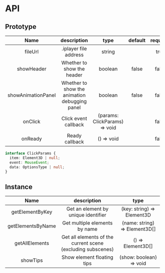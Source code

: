 # API

## Prototype

|        Name        |                  description                  |             type              | default | required |
| :----------------: | :-------------------------------------------: | :---------------------------: | :-----: | :------: |
|      fileUrl       |             .iplayer file address             |            string             |         |   true   |
|     showHeader     |          Whether to show the header           |            boolean            |  false  |  false   |
| showAnimationPanel | Whether to show the animation debugging panel |            boolean            |  false  |  false   |
|      onClick       |             Click event callback              | (params: ClickParams) => void |         |  false   |
|      onReady       |                Ready callback                 |          () => void           |         |  false   |

```ts
interface ClickParams {
  item: Element3D | null;
  event: MouseEvent;
  data: OptionsType | null;
}
```

## Instance

|       Name        |                         description                         |             type              |
| :---------------: | :---------------------------------------------------------: | :---------------------------: |
|  getElementByKey  |             Get an element by unique identifier             |  (key: string) => Element3D   |
| getElementsByName |                Get multiple elements by name                | (name: string) => Element3D[] |
|  getAllElements   | Get all elements of the current scene (excluding subscenes) |       () => Element3D[]       |
|     showTips      |                 Show element floating tips                  |    (show: boolean) => void    |
